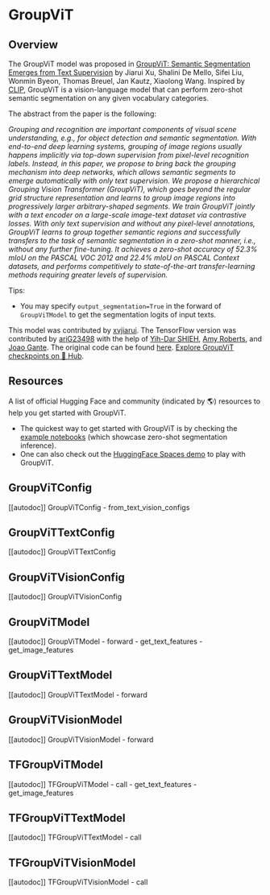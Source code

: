 <!--Copyright 2023 NVIDIA and The HuggingFace Team. All rights reserved.

Licensed under the Apache License, Version 2.0 (the "License"); you may not use this file except in compliance with
the License. You may obtain a copy of the License at

http://www.apache.org/licenses/LICENSE-2.0

Unless required by applicable law or agreed to in writing, software distributed under the License is distributed on
an "AS IS" BASIS, WITHOUT WARRANTIES OR CONDITIONS OF ANY KIND, either express or implied. See the License for the
specific language governing permissions and limitations under the License.
-->

# GroupViT

## Overview

The GroupViT model was proposed in [GroupViT: Semantic Segmentation Emerges from Text Supervision](https://arxiv.org/abs/2202.11094) by Jiarui Xu, Shalini De Mello, Sifei Liu, Wonmin Byeon, Thomas Breuel, Jan Kautz, Xiaolong Wang.
Inspired by [CLIP](clip), GroupViT is a vision-language model that can perform zero-shot semantic segmentation on any given vocabulary categories.

The abstract from the paper is the following:

*Grouping and recognition are important components of visual scene understanding, e.g., for object detection and semantic segmentation. With end-to-end deep learning systems, grouping of image regions usually happens implicitly via top-down supervision from pixel-level recognition labels. Instead, in this paper, we propose to bring back the grouping mechanism into deep networks, which allows semantic segments to emerge automatically with only text supervision. We propose a hierarchical Grouping Vision Transformer (GroupViT), which goes beyond the regular grid structure representation and learns to group image regions into progressively larger arbitrary-shaped segments. We train GroupViT jointly with a text encoder on a large-scale image-text dataset via contrastive losses. With only text supervision and without any pixel-level annotations, GroupViT learns to group together semantic regions and successfully transfers to the task of semantic segmentation in a zero-shot manner, i.e., without any further fine-tuning. It achieves a zero-shot accuracy of 52.3% mIoU on the PASCAL VOC 2012 and 22.4% mIoU on PASCAL Context datasets, and performs competitively to state-of-the-art transfer-learning methods requiring greater levels of supervision.*

Tips:

- You may specify `output_segmentation=True` in the forward of `GroupViTModel` to get the segmentation logits of input texts. 

This model was contributed by [xvjiarui](https://huggingface.co/xvjiarui). The TensorFlow version was contributed by [ariG23498](https://huggingface.co/ariG23498) with the help of [Yih-Dar SHIEH](https://huggingface.co/ydshieh), [Amy Roberts](https://huggingface.co/amyeroberts), and [Joao Gante](https://huggingface.co/joaogante).
The original code can be found [here](https://github.com/NVlabs/GroupViT).
[Explore GroupViT checkpoints on 🤗 Hub](https://huggingface.co/models?sort=downloads&search=GroupViT).

## Resources

A list of official Hugging Face and community (indicated by 🌎) resources to help you get started with GroupViT.

- The quickest way to get started with GroupViT is by checking the [example notebooks](https://github.com/xvjiarui/GroupViT/blob/main/demo/GroupViT_hf_inference_notebook.ipynb) (which showcase zero-shot segmentation inference).
- One can also check out the [HuggingFace Spaces demo](https://huggingface.co/spaces/xvjiarui/GroupViT) to play with GroupViT. 

## GroupViTConfig

[[autodoc]] GroupViTConfig
    - from_text_vision_configs

## GroupViTTextConfig

[[autodoc]] GroupViTTextConfig

## GroupViTVisionConfig

[[autodoc]] GroupViTVisionConfig

## GroupViTModel

[[autodoc]] GroupViTModel
    - forward
    - get_text_features
    - get_image_features

## GroupViTTextModel

[[autodoc]] GroupViTTextModel
    - forward

## GroupViTVisionModel

[[autodoc]] GroupViTVisionModel
    - forward

## TFGroupViTModel

[[autodoc]] TFGroupViTModel
    - call
    - get_text_features
    - get_image_features

## TFGroupViTTextModel

[[autodoc]] TFGroupViTTextModel
    - call

## TFGroupViTVisionModel

[[autodoc]] TFGroupViTVisionModel
    - call